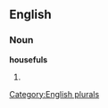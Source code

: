 
==English==

===Noun===
'''housefuls'''

# {{plural of|[[houseful]]}}

[[Category:English plurals]]